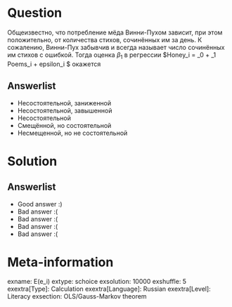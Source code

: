 Question
========
Общеизвестно, что потребление мёда Винни-Пухом зависит, при этом положительно, от количества стихов, сочинённых им за день. К сожалению, Винни-Пух забывчив и всегда называет число сочинённых им стихов с ошибкой. Тогда оценка $\beta_1$ в регрессии $Honey_i = \beta_0 + \beta_1 Poems_i + \mathrm{Var}epsilon_i $ окажется



Answerlist
----------
*  Несостоятельной, заниженной
*  Несостоятельной, завышенной
*  Несостоятельной
*  Смещённой, но состоятельной
*  Несмещенной, но не состоятельной

Solution
========

Answerlist
----------
*  Good answer :)
*  Bad answer :(
*  Bad answer :(
*  Bad answer :(
*  Bad answer :(

Meta-information
================
exname: E(e_i)
extype: schoice
exsolution: 10000
exshuffle: 5
exextra[Type]: Calculation
exextra[Language]: Russian
exextra[Level]: Literacy
exsection: OLS/Gauss-Markov theorem
